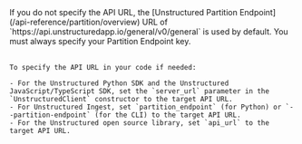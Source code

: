 <Info>
    If you do not specify the API URL, the [Unstructured Partition Endpoint](/api-reference/partition/overview) URL of `https://api.unstructuredapp.io/general/v0/general` is used by default. You must always specify your Partition Endpoint key.<br/><br/>
    
    To specify the API URL in your code if needed:
    
    - For the Unstructured Python SDK and the Unstructured JavaScript/TypeScript SDK, set the `server_url` parameter in the `UnstructuredClient` constructor to the target API URL.
    - For Unstructured Ingest, set `partition_endpoint` (for Python) or `--partition-endpoint` (for the CLI) to the target API URL.
    - For the Unstructured open source library, set `api_url` to the target API URL.
</Info>